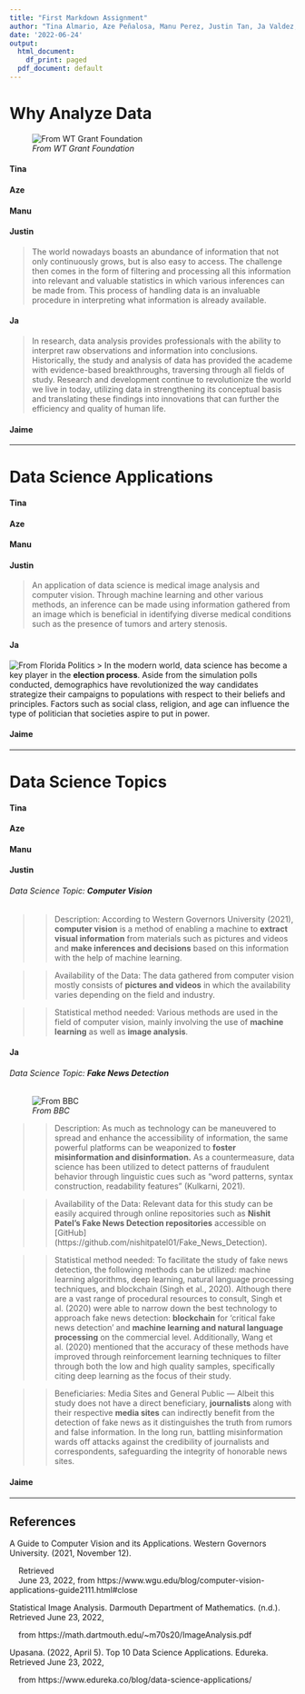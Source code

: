 ```yaml
---
title: "First Markdown Assignment"
author: "Tina Almario, Aze Peñalosa, Manu Perez, Justin Tan, Ja Valdez, Jaime Villarosa"
date: '2022-06-24'
output:
  html_document:
    df_print: paged
  pdf_document: default
---
```


# Why Analyze Data
![*From WT Grant Foundation*](https://wtgrantfoundation.org/library/uploads/2017/10/partners_600x400-600x350.jpg) 

#### Tina
#### Aze
#### Manu
#### Justin  
> The world nowadays boasts an abundance of information that not only continuously grows, but is also easy to access. The challenge then comes in the form of filtering and processing all this information into relevant and valuable  statistics in which various inferences can be made from. This process of handling data is an invaluable procedure in interpreting what information is already available.  

#### Ja
> In research, data analysis provides professionals with the ability to interpret raw observations and information into conclusions. Historically, the study and analysis of data has provided the academe with evidence-based breakthroughs, traversing through all fields of study. Research and development continue to revolutionize the world we live in today, utilizing data in strengthening its conceptual basis and translating these findings into innovations that can further the efficiency and quality of human life.

#### Jaime



*** 

# Data Science Applications

#### Tina
#### Aze
#### Manu
#### Justin
> An application of data science is medical image analysis and computer vision. Through machine learning and other various methods, an inference can be made using information gathered from an image which is beneficial in identifying diverse medical conditions such as the presence of tumors and artery stenosis.  

#### Ja
![*From Florida Politics*](https://floridapolitics.com/wp-content/uploads/2015/09/BALLOT-BOX-facebook.jpg)
> In the modern world, data science has become a key player in the **election process**. Aside from the simulation polls conducted, demographics have revolutionized the way candidates strategize their campaigns to populations with respect to their beliefs and principles. Factors such as social class, religion, and age can influence the type of politician that societies aspire to put in power. 

#### Jaime



***

# Data Science Topics

#### Tina
#### Aze
#### Manu
#### Justin
###### Data Science Topic: **Computer Vision**

>> Description: According to Western Governors University (2021), **computer vision** is a method of enabling a machine to **extract visual information** from materials such as pictures and videos and **make inferences and decisions** based on this information with the help of machine learning. 

>> Availability of the Data: The data gathered from computer vision mostly consists of **pictures and videos** in which the availability varies depending on the field and industry.

>> Statistical method needed: Various methods are used in the field of computer vision, mainly involving the use of **machine learning** as well as **image analysis**.

#### Ja

###### Data Science Topic: **Fake News Detection**
![*From BBC*](https://www.cits.ucsb.edu/sites/secure.lsit.ucsb.edu.gsts.d7_cits/files/sitefiles/fakenews/bbchistory2.png) 

>> Description: As much as technology can be maneuvered to spread and enhance the accessibility of information, the same powerful platforms can be weaponized to **foster misinformation and disinformation.** As a countermeasure, data science has been utilized to detect patterns of fraudulent behavior through linguistic cues such as “word patterns, syntax construction, readability features” (Kulkarni, 2021).

>> Availability of the Data: Relevant data for this study can be easily acquired through online repositories such as **Nishit Patel’s Fake News Detection repositories** accessible on [GitHub] (https://github.com/nishitpatel01/Fake_News_Detection).  


>> Statistical method needed: To facilitate the study of fake news detection, the following methods can be utilized: machine learning algorithms, deep learning, natural language processing techniques, and blockchain (Singh et al., 2020). Although there are a vast range of procedural resources to consult, Singh et al. (2020) were able to narrow down the best technology to approach fake news detection: **blockchain** for ‘critical fake news detection’ and **machine learning and natural language processing** on the commercial level. Additionally, Wang et al. (2020) mentioned that the accuracy of these methods have improved through reinforcement learning techniques to filter through both the low and high quality samples, specifically citing deep learning as the focus of their study. 

>> Beneficiaries: Media Sites and General Public — Albeit this study does not have a direct beneficiary, **journalists** along with their respective **media sites** can indirectly benefit from the detection of fake news as it distinguishes the truth from rumors and false information. In the long run, battling misinformation wards off attacks against the credibility of journalists and correspondents, safeguarding the integrity of honorable news sites.   


#### Jaime  
  


*** 

## References

A Guide to Computer Vision and its Applications. Western Governors University. (2021, November 12). 

|     Retrieved

|     June 23, 2022, from https://www.wgu.edu/blog/computer-vision-applications-guide2111.html#close  

Statistical Image Analysis. Darmouth Department of Mathematics. (n.d.). Retrieved June 23, 2022,

|     from https://math.dartmouth.edu/~m70s20/ImageAnalysis.pdf 

Upasana. (2022, April 5). Top 10 Data Science Applications. Edureka. Retrieved June 23, 2022,

|     from https://www.edureka.co/blog/data-science-applications/
